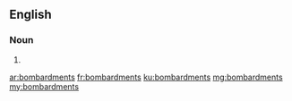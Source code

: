==English==

===Noun===
{{head|en}}

# {{plural of|bombardment}}

[[ar:bombardments]]
[[fr:bombardments]]
[[ku:bombardments]]
[[mg:bombardments]]
[[my:bombardments]]